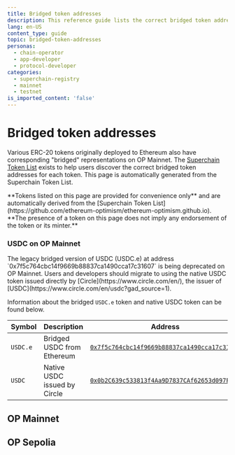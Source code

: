 ```yaml
---
title: Bridged token addresses
description: This reference guide lists the correct bridged token addresses for each token.
lang: en-US
content_type: guide
topic: bridged-token-addresses
personas:
  - chain-operator
  - app-developer
  - protocol-developer
categories:
  - superchain-registry
  - mainnet
  - testnet
is_imported_content: 'false'
---
```



# Bridged token addresses

Various ERC-20 tokens originally deployed to Ethereum also have corresponding "bridged" representations on OP Mainnet.
The [Superchain Token List](https://github.com/ethereum-optimism/ethereum-optimism.github.io) exists to help users discover the correct bridged token addresses for each token.
This page is automatically generated from the Superchain Token List.

<Callout>
  **Tokens listed on this page are provided for convenience only** and are automatically derived from the [Superchain Token List](https://github.com/ethereum-optimism/ethereum-optimism.github.io).
  **The presence of a token on this page does not imply any endorsement of the token or its minter.**
</Callout>

### USDC on OP Mainnet

<Callout>
  The legacy bridged version of USDC (USDC.e) at address `0x7f5c764cbc14f9669b88837ca1490cca17c31607` is being deprecated on OP Mainnet.
  Users and developers should migrate to using the native USDC token issued directly by [Circle](https://www.circle.com/en/), the issuer of [USDC](https://www.circle.com/en/usdc?gad_source=1).
</Callout>

Information about the bridged `USDC.e` token and native USDC token can be found below.

| Symbol   | Description                  | Address                                                                                                                       |
| -------- | ---------------------------- | ----------------------------------------------------------------------------------------------------------------------------- |
| `USDC.e` | Bridged USDC from Ethereum   | [`0x7f5c764cbc14f9669b88837ca1490cca17c31607`](https://explorer.optimism.io/token/0x7f5c764cbc14f9669b88837ca1490cca17c31607) |
| `USDC`   | Native USDC issued by Circle | [`0x0b2C639c533813f4Aa9D7837CAf62653d097Ff85`](https://explorer.optimism.io/token/0x0b2c639c533813f4aa9d7837caf62653d097ff85) |

## OP Mainnet

<TokenListTable l1="1" l2="10" />

## OP Sepolia

<TokenListTable l1="11155111" l2="11155420" />
